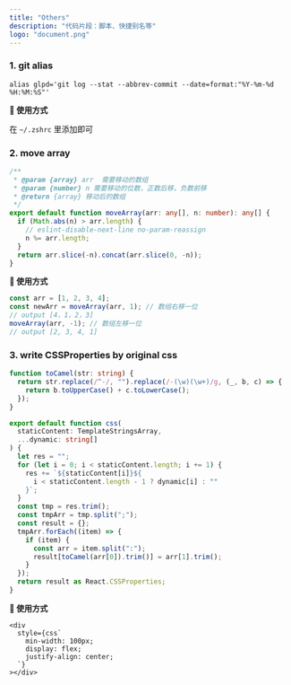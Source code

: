 ```yaml
---
title: "Others"
description: "代码片段：脚本、快捷别名等"
logo: "document.png"
---
```


### 1. git alias

```shell
alias glpd='git log --stat --abbrev-commit --date=format:"%Y-%m-%d %H:%M:%S"'
```

**🐠 使用方式**

在 `~/.zshrc` 里添加即可

### 2. move array

```ts
/**
 * @param {array} arr  需要移动的数组
 * @param {number} n 需要移动的位数，正数后移，负数前移
 * @return {array} 移动后的数组
 */
export default function moveArray(arr: any[], n: number): any[] {
  if (Math.abs(n) > arr.length) {
    // eslint-disable-next-line no-param-reassign
    n %= arr.length;
  }
  return arr.slice(-n).concat(arr.slice(0, -n));
}
```

**🐠 使用方式**

```ts
const arr = [1, 2, 3, 4];
const newArr = moveArray(arr, 1); // 数组右移一位
// output [4，1，2，3]
moveArray(arr, -1); // 数组左移一位
// output [2, 3, 4, 1]
```

### 3. write CSSProperties by original css

```ts
function toCamel(str: string) {
  return str.replace(/^-/, "").replace(/-(\w)(\w+)/g, (_, b, c) => {
    return b.toUpperCase() + c.toLowerCase();
  });
}

export default function css(
  staticContent: TemplateStringsArray,
  ...dynamic: string[]
) {
  let res = "";
  for (let i = 0; i < staticContent.length; i += 1) {
    res += `${staticContent[i]}${
      i < staticContent.length - 1 ? dynamic[i] : ""
    }`;
  }
  const tmp = res.trim();
  const tmpArr = tmp.split(";");
  const result = {};
  tmpArr.forEach((item) => {
    if (item) {
      const arr = item.split(":");
      result[toCamel(arr[0]).trim()] = arr[1].trim();
    }
  });
  return result as React.CSSProperties;
}
```

**🐠 使用方式**

```tsx
<div
  style={css`
    min-width: 100px;
    display: flex;
    justify-align: center;
  `}
></div>
```
